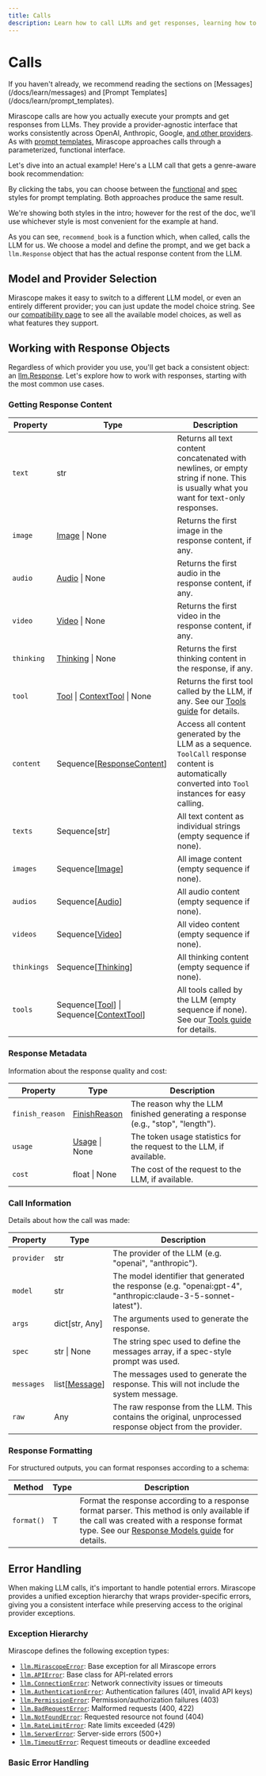 ```yaml
---
title: Calls
description: Learn how to call LLMs and get responses, learning how to move from context engineering to LLM powered results.
---
```


# Calls

<Note>
  If you haven't already, we recommend reading the sections on [Messages](/docs/learn/messages) and [Prompt Templates](/docs/learn/prompt_templates).
</Note>

Mirascope calls are how you actually execute your prompts and get responses from LLMs. They provide a provider-agnostic interface that works consistently across OpenAI, Anthropic, Google, [and other providers](/docs/compatibility). As with [prompt templates](/docs/learn/prompt_templates), Mirascope approaches calls through a parameterized, functional interface.

Let's dive into an actual example! Here's a LLM call that gets a genre-aware book recommendation:

<TabbedSection>
<Tab value="Functional">
<CodeExample file="examples/calls/intro_functional.py" />

</Tab>
<Tab value="Spec">
<CodeExample file="examples/calls/intro_spec.py"/>


</Tab>
</TabbedSection>

<Note title="Functional vs Spec Style" collapsible={true} defaultOpen={false}>

By clicking the tabs, you can choose between the [functional](/docs/learn/prompt_templates#functional-style-templates) and [spec](/docs/learn/prompt_templates#spec-style-templates) styles for prompt templating. Both approaches produce the same result.

We're showing both styles in the intro; however for the rest of the doc, we'll use whichever style is most convenient for the example at hand.
</Note>

As you can see, `recommend_book` is a function which, when called, calls the LLM for us. We choose a model and define the prompt, and we get back a `llm.Response` object that has the actual response content from the LLM.


## Model and Provider Selection

Mirascope makes it easy to switch to a different LLM model, or even an entirely different provider; you can just update the model choice string. See our [compatibility page](/docs/compatibility) to see all the available model choices, as well as what features they support.

## Working with Response Objects

Regardless of which provider you use, you'll get back a consistent object: an [llm.Response](/docs/api/responses#response). Let's explore how to work with responses, starting with the most common use cases.

### Getting Response Content

| Property | Type | Description |
|----------|------|-------------|
| `text` | str | Returns all text content concatenated with newlines, or empty string if none. This is usually what you want for text-only responses. |
| `image` | [Image](/docs/api/content#image) \| None | Returns the first image in the response content, if any. |
| `audio` | [Audio](/docs/api/content#audio) \| None | Returns the first audio in the response content, if any. |
| `video` | [Video](/docs/api/content#video) \| None | Returns the first video in the response content, if any. |
| `thinking` | [Thinking](/docs/api/content#thinking) \| None | Returns the first thinking content in the response, if any. |
| `tool` | [Tool](/docs/api/tools#tool) \| [ContextTool](/docs/api/tools#contexttool) \| None | Returns the first tool called by the LLM, if any. See our [Tools guide](/docs/learn/tools) for details. |
| `content` | Sequence[[ResponseContent](/docs/api/responses#responsecontent)] | Access all content generated by the LLM as a sequence. `ToolCall` response content is automatically converted into `Tool` instances for easy calling. |
| `texts` | Sequence[str] | All text content as individual strings (empty sequence if none). |
| `images` | Sequence[[Image](/docs/api/content#image)] | All image content (empty sequence if none). |
| `audios` | Sequence[[Audio](/docs/api/content#audio)] | All audio content (empty sequence if none). |
| `videos` | Sequence[[Video](/docs/api/content#video)] | All video content (empty sequence if none). |
| `thinkings` | Sequence[[Thinking](/docs/api/content#thinking)] | All thinking content (empty sequence if none). |
| `tools` | Sequence[[Tool](/docs/api/tools#tool)] \| Sequence[[ContextTool](/docs/api/tools#contexttool)] | All tools called by the LLM (empty sequence if none). See our [Tools guide](/docs/learn/tools) for details. |

### Response Metadata

Information about the response quality and cost:

| Property | Type | Description |
|----------|------|-------------|
| `finish_reason` | [FinishReason](/docs/api/responses#finishreason) | The reason why the LLM finished generating a response (e.g., "stop", "length"). |
| `usage` | [Usage](/docs/api/responses#usage) \| None | The token usage statistics for the request to the LLM, if available. |
| `cost` | float \| None | The cost of the request to the LLM, if available. |

### Call Information

Details about how the call was made:

| Property | Type | Description |
|----------|------|-------------|
| `provider` | str | The provider of the LLM (e.g. "openai", "anthropic"). |
| `model` | str | The model identifier that generated the response (e.g. "openai:gpt-4", "anthropic:claude-3-5-sonnet-latest"). |
| `args` | dict[str, Any] | The arguments used to generate the response. |
| `spec` | str \| None | The string spec used to define the messages array, if a spec-style prompt was used. |
| `messages` | list[[Message](/docs/api/messages#message)] | The messages used to generate the response. This will not include the system message. |
| `raw` | Any | The raw response from the LLM. This contains the original, unprocessed response object from the provider. |

### Response Formatting

For structured outputs, you can format responses according to a schema:

| Method | Type | Description |
|--------|------|-------------|
| `format()` | T | Format the response according to a response format parser. This method is only available if the call was created with a response format type. See our [Response Models guide](/docs/learn/response_models) for details. |

## Error Handling

When making LLM calls, it's important to handle potential errors. Mirascope provides a unified exception hierarchy that wraps provider-specific errors, giving you a consistent interface while preserving access to the original provider exceptions.

### Exception Hierarchy

Mirascope defines the following exception types:

- [`llm.MirascopeError`](/docs/api/exceptions#mirascopeerror): Base exception for all Mirascope errors
- [`llm.APIError`](/docs/api/exceptions#apierror): Base class for API-related errors
- [`llm.ConnectionError`](/docs/api/exceptions#connectionerror): Network connectivity issues or timeouts
- [`llm.AuthenticationError`](/docs/api/exceptions#authenticationerror): Authentication failures (401, invalid API keys)
- [`llm.PermissionError`](/docs/api/exceptions#permissionerror): Permission/authorization failures (403)
- [`llm.BadRequestError`](/docs/api/exceptions#badrequesterror): Malformed requests (400, 422)
- [`llm.NotFoundError`](/docs/api/exceptions#notfounderror): Requested resource not found (404)
- [`llm.RateLimitError`](/docs/api/exceptions#ratelimiterror): Rate limits exceeded (429)
- [`llm.ServerError`](/docs/api/exceptions#servererror): Server-side errors (500+)
- [`llm.TimeoutError`](/docs/api/exceptions#timeouterror): Request timeouts or deadline exceeded

### Basic Error Handling

<CodeExample file="examples/calls/exceptions.py" />

